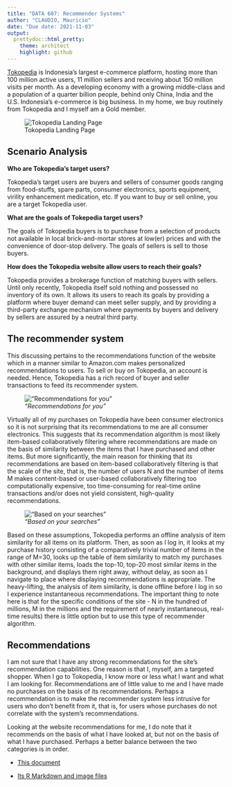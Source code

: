 ---
title: "DATA 607: Recommender Systems"
author: "CLAUDIO, Mauricio"
date: "Due date: 2021-11-03"
output:
  prettydoc::html_pretty:
    theme: architect
    highlight: github
---


[Tokopedia](https://www.tokopedia.com/) is Indonesia's largest e-commerce platform, hosting more than 100 million active users, 11 million sellers and receiving about 150 million visits per month. As a developing economy with a growing middle-class and a population of a quarter billion people, behind only China, India and the U.S. Indonesia's e-commerce is big business. In my home, we buy routinely from Tokopedia and I myself am a Gold member.  
  
  
![Tokopedia Landing Page](C:\Users\LENOVO\OneDrive\Learning\Courses In Progress\DATA 607\Modules\Week 11\2021-11-012.png)
  
  
## Scenario Analysis

**Who are Tokopedia's target users?**  

Tokopedia's target users are buyers and sellers of consumer goods ranging from food-stuffs, spare parts, consumer electronics, sports equipment, virility enhancement medication, etc. If you want to buy or sell online, you are a target Tokopedia user.  


**What are the goals of Tokepedia target users?**  

The goals of Tokopedia buyers is to purchase from a selection of products not available in local brick-and-mortar stores at low(er) prices and with the convenience of door-stop delivery. The goals of sellers is sell to those buyers.  


**How does the Tokopedia website allow users to reach their goals?** 

Tokopedia provides a brokerage function of matching buyers with sellers. Until only recently, Tokopedia itself sold nothing and possessed no inventory of its own. It allows its users to reach its goals by providing a platform where buyer demand can meet seller supply, and by providing a third-party exchange mechanism where payments by buyers and delivery by sellers are assured by a neutral third party.  


## The recommender system

This discussing pertains to the recommendations function of the website which in a manner similar to Amazon.com makes personalized recommendations to users. To sell or buy on Tokopedia, an account is needed. Hence, Tokopedia has a rich record of buyer and seller transactions to feed its recommender system.  

![*"Recommendations for you"*](C:\Users\LENOVO\OneDrive\Learning\Courses In Progress\DATA 607\Modules\Week 11\2021-11-01.png)

  
Virtually all of my purchases on Tokopedia have been consumer electronics so it is not surprising that its recommendations to me are all consumer electronics. This suggests that its recommendation algorithm is most likely item-based collaboratively filtering where recommendations are made on the basis of similarity between the items that I have purchased and other items. But more significantly, the main reason for thinking that its recommendations are based on item-based collaboratively filtering is that the scale of the site, that is, the number of users N and the number of items M makes content-based or user-based collaboratively filtering too computationally expensive, too time-consuming for real-time online transactions and/or does not yield consistent, high-quality recommendations.  

![*"Based on your searches"*](C:\Users\LENOVO\OneDrive\Learning\Courses In Progress\DATA 607\Modules\Week 11\Screenshot 2021-11-01 164004.png)

  
Based on these assumptions, Tokopedia performs an offline analysis of item similarity for all items on its platform. Then, as soon as I log in, it looks at my purchase history consisting of a comparatively trivial number of items in the range of M=30, looks up the table of item similarity to match my purchases with other similar items, loads the top-10, top-20 most similar items in the background, and displays them right away, without delay, as soon as I navigate to place where displaying recommendations is appropriate. The heavy-lifting, the analysis of item similarity, is done offline before I log in so I experience instantaneous recommendations. The important thing to note here is that for the specific conditions of the site - N in the hundred of millions, M in the millions and the requirement of nearly instantaneous, real-time results) there is little option but to use this type of recommender algorithm.

## Recommendations

I am not sure that I have any strong recommendations for the site's recommendation capabilities. One reason is that I, myself, am a targeted shopper. When I go to Tokopedia, I know more or less what I want and what I am looking for. Recommendations are of little value to me and I have made no purchases on the basis of its recommendations.  Perhaps a recommendation is to make the recommender system less intrusive for users who don't benefit from it, that is, for users whose purchases do not correlate with the system's recommendations.

Looking at the website recommendations for me, I do note that it recommends on the basis of what I have looked at, but not on the basis of what I have purchased. Perhaps a better balance between the two categories is in order. 
  
  
  
- [This document](https://rpubs.com/MauricioClaudio)

- [Its R Markdown and image files](https://github.com/MauricioClaudio/CUNY-MPS-DATA-607)


